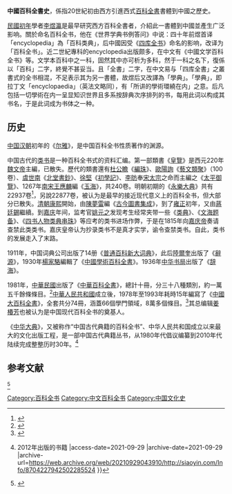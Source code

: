 '''中國百科全書史'''，係指20世紀初由西方引進西式[[百科全書|百科全書]]書體到中國之歷史。

[[民國初年|民國初年]]學者[[李煜瀛|李煜瀛]]是最早研究西方百科全書者，介紹此一書體到中國並產生广泛影响。關於命名百科全书，他在《世界学典书例答问》中说：四十年前煜首译「encyclopedia」為「百科类典」，后中國因受《[[四库全书|四库全书]]》命名的影响，改译为「百科全书」。近二世紀專科的encyclopedia出版颇多，在中文有《中國文学百科全书》等。文学本百科中之一科，固然其中亦可析为多科，然于一科之名下，復係以「百科」二字，終覺不甚妥当。且「全書」二字，在中文易与「四库全書」之叢書式的全书相混，不足表示其为另一書體，故煜后又改譯為「學典」。「學典」，即拉丁文「encyclopaedia」（英法文略同），有「所讲的學術環繞在内」之意。后凡包括一切學術在内一呈显知识世界且多系按辞典次序排列的书，每用此词以构成其书名，于是此词成为书体之一种。

== 历史 ==
[[中国|中国]][[汉朝|汉朝]]初年的《[[尔雅|尔雅]]》，是中国百科全书性质著作的渊源。

中国古代的[[类书|类书]]是一种百科全书式的资料汇编。第一部類書《[[皇覽|皇覽]]》是西元220年[[魏文帝|魏文帝]]主編，已散失。歷代的類書還有[[杜公瞻|杜公瞻]]《[[編珠|編珠]]》、[[歐陽詢|歐陽詢]]《[[藝文類聚|藝文類聚]]》（100卷）、[[虞世南|虞世南]]《[[北堂書鈔|北堂書鈔]]》、[[徐堅|徐堅]]《[[初學記|初學記]]》、[[李昉|李昉]]奉[[宋太宗|宋太宗]]之命而主編之《[[太平御覽|太平御覽]]》、1267年[[南宋|南宋]][[王應麟|王應麟]]編《[[玉海|玉海]]》，共240卷。明朝初期的《[[永樂大典|永樂大典]]》共有22937卷<ref>{{Cite web |url=http://www.wordpedia.com/product/britannica/qa.htm |title=大英百科Q&A |accessdate=2011-05-30 |archive-date=2009-06-12 |archive-url=https://web.archive.org/web/20090612202114/http://www.wordpedia.com/product/britannica/qa.htm |dead-url=no }}</ref>，另說22877卷，被认为是最早的接近现代意义上的百科全书，但大部分已散失。[[清朝|清朝]][[康熙|康熙]]開始，由[[陳夢雷|陳夢雷]]編《[[古今圖書集成|古今圖書集成]]》，到了[[雍正|雍正]]初年，又由[[蔣廷錫|蔣廷錫]]繼續。到[[嘉庆|嘉庆]]年间，监考官[[姚元之|姚元之]]发现考生经常夹带一些《[[类典|类典]]》、《[[文海题备|文海题备]]》、《[[四书人物类典串珠|四书人物类典串珠]]》等应考的类书进场作弊，于是在1815年向[[嘉庆帝|嘉庆帝]]奏请查禁此类类书。嘉庆皇帝认为抄录类书不是真才实学，谕令查禁类书。自此，类书的发展走入了末路{{r|金常政|page=54-55}}。

1911年，中国词典公司出版了14册《[[普通百科新大词典|普通百科新大词典]]》，此后[[陸爾奎|陸爾奎]]出版了《[[辭源|辭源]]》，1930年[[楊家駱|楊家駱]]編輯了《[[中國學術百科全書|中國學術百科全書]]》。1936年[[中华书局|中华书局]]出版了《[[辞海|辞海]]》。

1981年，[[中華民國|中華民國]]出版了《[[中華百科全書|中華百科全書]]》，總計十冊，分三十八種類別，約一萬五千餘條條目。<ref name="《中華百科全書》">{{cite web| language=| publisher=中國文化大學| title=中華百科全書特色| url=http://ap6.pccu.edu.tw/Encyclopedia/introduction.asp| author=| date=| accessdate=| deadurl=yes| archiveurl=https://web.archive.org/web/20110519142121/http://ap6.pccu.edu.tw/Encyclopedia/introduction.asp| archivedate=2011-05-19}}</ref>[[中華人民共和國|中華人民共和國]]成立後，1978年至1993年耗時15年編寫了《[[中國大百科全書|中國大百科全書]]》，全套共分74冊，涵蓋66個學門領域，8萬多個條目。<ref name="tw-cmgsh">{{cite web| language=| publisher=臺北市立景美女子高級中學圖書館| title=中國大百科全書智慧藏 線上資料庫介紹| url=http://library.cmgsh.tp.edu.tw/document/97資料庫研習/《中國大百科全書智慧藏》.ppt| author=| date=| accessdate=| archive-date=2016-03-04| archive-url=https://web.archive.org/web/20160304130736/http://library.cmgsh.tp.edu.tw/document/97%E8%B3%87%E6%96%99%E5%BA%AB%E7%A0%94%E7%BF%92/%E3%80%8A%E4%B8%AD%E5%9C%8B%E5%A4%A7%E7%99%BE%E7%A7%91%E5%85%A8%E6%9B%B8%E6%99%BA%E6%85%A7%E8%97%8F%E3%80%8B.ppt| dead-url=yes}}</ref>其总编辑[[姜椿芳|姜椿芳]]也被认为是中国现代百科全书的奠基人{{r|金常政|page=3-4}}。

《[[中华大典|中华大典]]》，又被称作“中国古代典籍的百科全书”、中华人民共和国成立以来最大的文化出版工程，是一部中国古代典籍丛书，从1980年代倡议编纂到2010年代陆续完成整整历时30年。<ref name="siaoyin">{{Cite web |url=http://siaoyin.com/Info/8704227942502285524 |title=中华大典 {{!}} 2012年出版的书籍 |access-date=2021-09-29 |archive-date=2021-09-29 |archive-url=https://web.archive.org/web/20210929043910/http://siaoyin.com/Info/8704227942502285524 }}</ref>

==参考文献==
<div class="references-small">
<references>
<ref name="金常政">{{cite book| author = [[金常政|金常政]] | title = 百科全书的故事 | publisher = 北京图书馆出版社 | date = 2005-03 | location = 北京 | pages = | url = | doi = | id = | isbn = 7501326231 }}</ref>
</references>
</div>

[[Category:百科全书|Category:百科全书]]
[[Category:中文百科全书|Category:中文百科全书]]
[[Category:中国文化史|Category:中国文化史]]